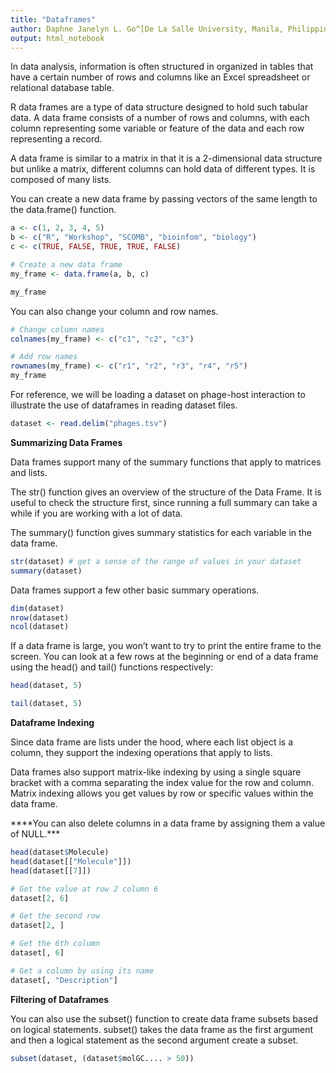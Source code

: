 ```yaml
---
title: "Dataframes"
author: Daphne Janelyn L. Go^[De La Salle University, Manila, Philippines, daphne_janelyn_go@dlsu.edu.ph]
output: html_notebook
---
```


In data analysis, information is often structured in organized in tables that have a certain number of rows and columns like an Excel spreadsheet or relational database table.

R data frames are a type of data structure designed to hold such tabular data. A data frame consists of a number of rows and columns, with each column representing some variable or feature of the data and each row representing a record.

A data frame is similar to a matrix in that it is a 2-dimensional data structure but unlike a matrix, different columns can hold data of different types. It is composed of many lists.

You can create a new data frame by passing vectors of the same length to the data.frame() function.

```r
a <- c(1, 2, 3, 4, 5)
b <- c("R", "Workshop", "SCOMB", "bioinfom", "biology")
c <- c(TRUE, FALSE, TRUE, TRUE, FALSE)

# Create a new data frame
my_frame <- data.frame(a, b, c)

my_frame
```

You can also change your column and row names.

```r
# Change column names
colnames(my_frame) <- c("c1", "c2", "c3")

# Add row names
rownames(my_frame) <- c("r1", "r2", "r3", "r4", "r5")
my_frame
```

For reference, we will be loading a dataset on phage-host interaction to illustrate the use of dataframes in reading dataset files.

```r
dataset <- read.delim("phages.tsv")
```

**Summarizing Data Frames**

Data frames support many of the summary functions that apply to matrices and lists.

The str() function gives an overview of the structure of the Data Frame. It is useful to check the structure first, since running a full summary can take a while if you are working with a lot of data.

The summary() function gives summary statistics for each variable in the data frame.

```r
str(dataset) # get a sense of the range of values in your dataset
summary(dataset)
```

Data frames support a few other basic summary operations.

```r
dim(dataset)
nrow(dataset)
ncol(dataset)
```

If a data frame is large, you won't want to try to print the entire frame to the screen. You can look at a few rows at the beginning or end of a data frame using the head() and tail() functions respectively:

```r
head(dataset, 5)

tail(dataset, 5)
```

**Dataframe Indexing**

Since data frame are lists under the hood, where each list object is a column, they support the indexing operations that apply to lists.

Data frames also support matrix-like indexing by using a single square bracket with a comma separating the index value for the row and column. Matrix indexing allows you get values by row or specific values within the data frame.

****You can also delete columns in a data frame by assigning them a value of NULL.***

```r
head(dataset$Molecule)
head(dataset[["Molecule"]])
head(dataset[[7]])

# Get the value at row 2 column 6
dataset[2, 6]

# Get the second row
dataset[2, ]

# Get the 6th column
dataset[, 6]

# Get a column by using its name
dataset[, "Description"]
```

**Filtering of Dataframes**

You can also use the subset() function to create data frame subsets based on logical statements. subset() takes the data frame as the first argument and then a logical statement as the second argument create a subset.

```r
subset(dataset, (dataset$molGC.... > 50))
```